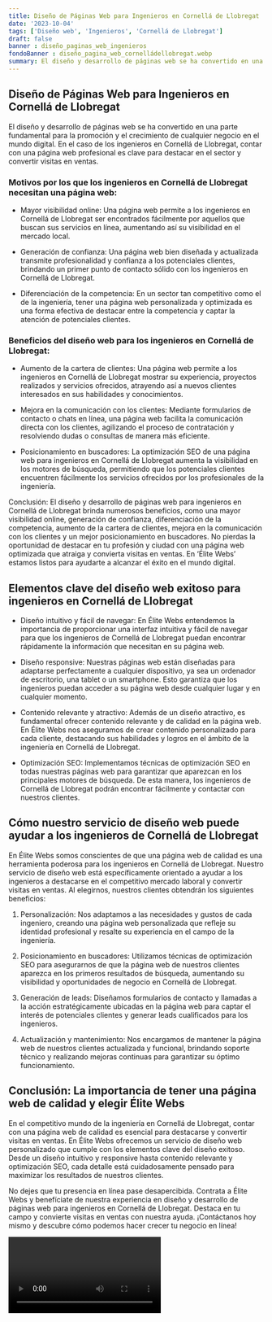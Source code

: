 ```yaml
---
title: Diseño de Páginas Web para Ingenieros en Cornellá de Llobregat
date: '2023-10-04'
tags: ['Diseño web', 'Ingenieros', 'Cornellá de Llobregat']
draft: false
banner : diseño_paginas_web_ingenieros
fondoBanner : diseño_pagina_web_cornelládellobregat.webp
summary: El diseño y desarrollo de páginas web se ha convertido en una parte fundamental para la promoción y el crecimiento de cualquier negocio en el mundo digital. En el caso de los ingenieros en Cornellá de Llobregat, contar con una página web profesional es clave para destacar en el sector y convertir visitas en ventas.
---
```


## Diseño de Páginas Web para Ingenieros en Cornellá de Llobregat

El diseño y desarrollo de páginas web se ha convertido en una parte fundamental para la promoción y el crecimiento de cualquier negocio en el mundo digital. En el caso de los ingenieros en Cornellá de Llobregat, contar con una página web profesional es clave para destacar en el sector y convertir visitas en ventas.

### Motivos por los que los ingenieros en Cornellá de Llobregat necesitan una página web:

- Mayor visibilidad online: Una página web permite a los ingenieros en Cornellá de Llobregat ser encontrados fácilmente por aquellos que buscan sus servicios en línea, aumentando así su visibilidad en el mercado local.

- Generación de confianza: Una página web bien diseñada y actualizada transmite profesionalidad y confianza a los potenciales clientes, brindando un primer punto de contacto sólido con los ingenieros en Cornellá de Llobregat.

- Diferenciación de la competencia: En un sector tan competitivo como el de la ingeniería, tener una página web personalizada y optimizada es una forma efectiva de destacar entre la competencia y captar la atención de potenciales clientes.

### Beneficios del diseño web para los ingenieros en Cornellá de Llobregat:

- Aumento de la cartera de clientes: Una página web permite a los ingenieros en Cornellá de Llobregat mostrar su experiencia, proyectos realizados y servicios ofrecidos, atrayendo así a nuevos clientes interesados en sus habilidades y conocimientos.

- Mejora en la comunicación con los clientes: Mediante formularios de contacto o chats en línea, una página web facilita la comunicación directa con los clientes, agilizando el proceso de contratación y resolviendo dudas o consultas de manera más eficiente.

- Posicionamiento en buscadores: La optimización SEO de una página web para ingenieros en Cornellá de Llobregat aumenta la visibilidad en los motores de búsqueda, permitiendo que los potenciales clientes encuentren fácilmente los servicios ofrecidos por los profesionales de la ingeniería.

Conclusión:
El diseño y desarrollo de páginas web para ingenieros en Cornellá de Llobregat brinda numerosos beneficios, como una mayor visibilidad online, generación de confianza, diferenciación de la competencia, aumento de la cartera de clientes, mejora en la comunicación con los clientes y un mejor posicionamiento en buscadores. No pierdas la oportunidad de destacar en tu profesión y ciudad con una página web optimizada que atraiga y convierta visitas en ventas. En ‘Élite Webs’ estamos listos para ayudarte a alcanzar el éxito en el mundo digital.

<GifSeo />

<Cta />

## Elementos clave del diseño web exitoso para ingenieros en Cornellá de Llobregat

- Diseño intuitivo y fácil de navegar: En Élite Webs entendemos la importancia de proporcionar una interfaz intuitiva y fácil de navegar para que los ingenieros de Cornellá de Llobregat puedan encontrar rápidamente la información que necesitan en su página web.

- Diseño responsive: Nuestras páginas web están diseñadas para adaptarse perfectamente a cualquier dispositivo, ya sea un ordenador de escritorio, una tablet o un smartphone. Esto garantiza que los ingenieros puedan acceder a su página web desde cualquier lugar y en cualquier momento.

- Contenido relevante y atractivo: Además de un diseño atractivo, es fundamental ofrecer contenido relevante y de calidad en la página web. En Élite Webs nos aseguramos de crear contenido personalizado para cada cliente, destacando sus habilidades y logros en el ámbito de la ingeniería en Cornellá de Llobregat.

- Optimización SEO: Implementamos técnicas de optimización SEO en todas nuestras páginas web para garantizar que aparezcan en los principales motores de búsqueda. De esta manera, los ingenieros de Cornellá de Llobregat podrán encontrar fácilmente y contactar con nuestros clientes.

## Cómo nuestro servicio de diseño web puede ayudar a los ingenieros de Cornellá de Llobregat

En Élite Webs somos conscientes de que una página web de calidad es una herramienta poderosa para los ingenieros en Cornellá de Llobregat. Nuestro servicio de diseño web está específicamente orientado a ayudar a los ingenieros a destacarse en el competitivo mercado laboral y convertir visitas en ventas. Al elegirnos, nuestros clientes obtendrán los siguientes beneficios:

1. Personalización: Nos adaptamos a las necesidades y gustos de cada ingeniero, creando una página web personalizada que refleje su identidad profesional y resalte su experiencia en el campo de la ingeniería.

2. Posicionamiento en buscadores: Utilizamos técnicas de optimización SEO para asegurarnos de que la página web de nuestros clientes aparezca en los primeros resultados de búsqueda, aumentando su visibilidad y oportunidades de negocio en Cornellá de Llobregat.

3. Generación de leads: Diseñamos formularios de contacto y llamadas a la acción estratégicamente ubicadas en la página web para captar el interés de potenciales clientes y generar leads cualificados para los ingenieros.

4. Actualización y mantenimiento: Nos encargamos de mantener la página web de nuestros clientes actualizada y funcional, brindando soporte técnico y realizando mejoras continuas para garantizar su óptimo funcionamiento.

## Conclusión: La importancia de tener una página web de calidad y elegir Élite Webs

En el competitivo mundo de la ingeniería en Cornellá de Llobregat, contar con una página web de calidad es esencial para destacarse y convertir visitas en ventas. En Élite Webs ofrecemos un servicio de diseño web personalizado que cumple con los elementos clave del diseño exitoso. Desde un diseño intuitivo y responsive hasta contenido relevante y optimización SEO, cada detalle está cuidadosamente pensado para maximizar los resultados de nuestros clientes.

No dejes que tu presencia en línea pase desapercibida. Contrata a Élite Webs y benefíciate de nuestra experiencia en diseño y desarrollo de páginas web para ingenieros en Cornellá de Llobregat. Destaca en tu campo y convierte visitas en ventas con nuestra ayuda. ¡Contáctanos hoy mismo y descubre cómo podemos hacer crecer tu negocio en línea!

<Video />

<CtaBot job='Ingenieros' city='Cornellá de Llobregat'/>

<Gmaps query='Cornellá de Llobregat+españa+maps' />